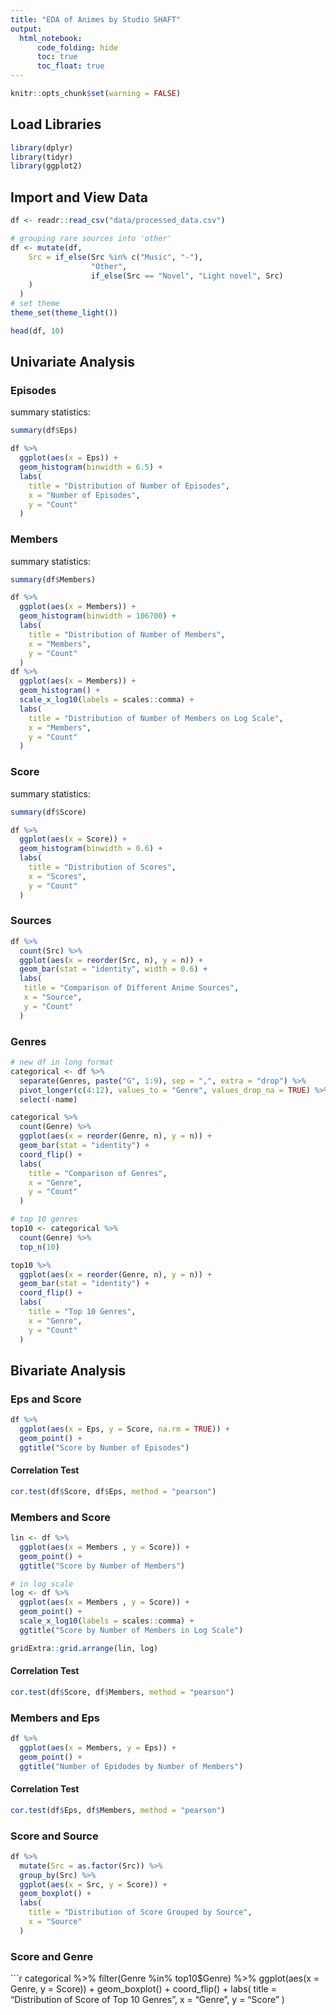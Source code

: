```yaml
---
title: "EDA of Animes by Studio SHAFT"
output: 
  html_notebook:
      code_folding: hide
      toc: true
      toc_float: true
---
```


```r
knitr::opts_chunk$set(warning = FALSE)
```

## Load Libraries
```r
library(dplyr)
library(tidyr)
library(ggplot2)
```

## Import and View Data
```r
df <- readr::read_csv("data/processed_data.csv")

# grouping rare sources into 'other'
df <- mutate(df,
    Src = if_else(Src %in% c("Music", "-"),
                  "Other",
                  if_else(Src == "Novel", "Light novel", Src)
    )
  ) 
# set theme
theme_set(theme_light())

head(df, 10)
```

## Univariate Analysis
### Episodes
summary statistics:
```r
summary(df$Eps)

df %>%
  ggplot(aes(x = Eps)) +
  geom_histogram(binwidth = 6.5) +
  labs(
    title = "Distribution of Number of Episodes",
    x = "Number of Episodes",
    y = "Count"
  )
```

### Members
summary statistics:
```r
summary(df$Members)

df %>%
  ggplot(aes(x = Members)) +
  geom_histogram(binwidth = 106700) +
  labs(
    title = "Distribution of Number of Members",
    x = "Members",
    y = "Count"
  )
df %>%
  ggplot(aes(x = Members)) +
  geom_histogram() +
  scale_x_log10(labels = scales::comma) +
  labs(
    title = "Distribution of Number of Members on Log Scale",
    x = "Members",
    y = "Count"
  )
```

### Score
summary statistics:
```r
summary(df$Score)

df %>%
  ggplot(aes(x = Score)) +
  geom_histogram(binwidth = 0.6) +
  labs(
    title = "Distribution of Scores",
    x = "Scores",
    y = "Count"
  )
```

### Sources
```r
df %>%
  count(Src) %>%
  ggplot(aes(x = reorder(Src, n), y = n)) +
  geom_bar(stat = "identity", width = 0.6) +
  labs(
   title = "Comparison of Different Anime Sources",
   x = "Source",
   y = "Count"
  )
```

### Genres
```r
# new df in long format
categorical <- df %>%
  separate(Genres, paste("G", 1:9), sep = ",", extra = "drop") %>%
  pivot_longer(c(4:12), values_to = "Genre", values_drop_na = TRUE) %>%
  select(-name)

categorical %>%
  count(Genre) %>%
  ggplot(aes(x = reorder(Genre, n), y = n)) +
  geom_bar(stat = "identity") +
  coord_flip() +
  labs(
    title = "Comparison of Genres",
    x = "Genre",
    y = "Count"
  )

# top 10 genres
top10 <- categorical %>%
  count(Genre) %>%
  top_n(10)

top10 %>%
  ggplot(aes(x = reorder(Genre, n), y = n)) +
  geom_bar(stat = "identity") +
  coord_flip() +
  labs(
    title = "Top 10 Genres",
    x = "Genre",
    y = "Count"
  )
```

## Bivariate Analysis
### Eps and Score
```r
df %>%
  ggplot(aes(x = Eps, y = Score, na.rm = TRUE)) +
  geom_point() +
  ggtitle("Score by Number of Episodes")
```

#### Correlation Test
```r
cor.test(df$Score, df$Eps, method = "pearson")
```

### Members and Score
```r
lin <- df %>%
  ggplot(aes(x = Members , y = Score)) +
  geom_point() +
  ggtitle("Score by Number of Members") 

# in log scale
log <- df %>%
  ggplot(aes(x = Members , y = Score)) +
  geom_point() +
  scale_x_log10(labels = scales::comma) +
  ggtitle("Score by Number of Members in Log Scale") 

gridExtra::grid.arrange(lin, log)
```

#### Correlation Test
```r
cor.test(df$Score, df$Members, method = "pearson")
```

### Members and Eps
```r
df %>%
  ggplot(aes(x = Members, y = Eps)) +
  geom_point() +
  ggtitle("Number of Epidodes by Number of Members")
```

#### Correlation Test
```r
cor.test(df$Eps, df$Members, method = "pearson")
```

### Score and Source
```r
df %>%
  mutate(Src = as.factor(Src)) %>%
  group_by(Src) %>%
  ggplot(aes(x = Src, y = Score)) +
  geom_boxplot() +
  labs(
    title = "Distribution of Score Grouped by Source",
    x = "Source"
  )
```

### Score and Genre
```r
categorical %>%
  filter(Genre %in% top10$Genre) %>%
  ggplot(aes(x = Genre, y = Score)) +
  geom_boxplot() +
  coord_flip() +
  labs(
    title = "Distribution of Score of Top 10 Genres",
    x = "Genre",
    y = "Score"
  )

